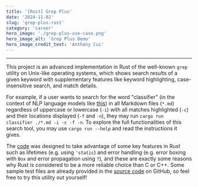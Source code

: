 ```yaml
---
title: '[Rust] Grep Plus'
date: '2024-11-02'
slug: 'grep-plus-rust'
category: 'career'
hero_image: './grep-plus-use-case.png'
hero_image_alt: 'Grep Plus Demo'
hero_image_credit_text: 'Anthony Cui'
---
```


---

This project is an advanced implementation in Rust of the well-known `grep` utility on Unix-like operating systems, which shows search results of a given keyword with supplementary features like keyword highlighting, case-insensitive search, and match details.

For example, if a user wants to search for the word "classifier" (in the context of NLP language models like [this](https://github.com/Yuanlong-Tony-Cui/sub-obj-classifier)) in all Markdown files (`*.md`) regardless of uppercase or lowercase (`-i`) with all matches highlighted (`-c`) and their locations displayed (`-f` and `-n`), they may run `cargo run classifier ./*.md -i -c -f -n`. To explore the full functionalities of this search tool, you may use `cargo run --help` and read the instructions it gives.

The [code](https://github.com/Yuanlong-Tony-Cui/rust-grep-plus) was designed to take advantage of some key features in Rust such as lifetimes (e.g. using `'static`) and error handling (e.g. error boxing with `Box` and error propagation using `?`), and these are exactly some reasons why Rust is considered to be a more reliable choice than C or C++. Some sample test files are already provided in the [source code](https://github.com/Yuanlong-Tony-Cui/rust-grep-plus) on GitHub, so feel free to try this utility out yourself!
